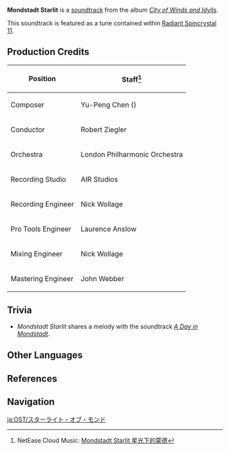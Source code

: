 {{Soundtrack Infobox
|title          =
|image          = City of Winds and Idylls.png
|album          = City of Winds and Idylls
|disc           = 1
|number         = 06
|featured       = GENSHIN CONCERT 2021 "Melodies of an Endless Journey" (CD)
|featured2      =
|featured3      =
|featured_disc  = A
|featured_disc2 =
|featured_disc3 =
|youtube_id     = AALrH26HAmw
|youtube_time   = 468
|spotify_id     = 32CF5g2C8VasOyJwn66a9D
|played_in      = City of Mondstadt
|during         = [[City of Mondstadt]] (Night)
|domain         =
|previous       = Dusk in Mondstadt
|next           = Moonlight in Mondstadt
}}
'''Mondstadt Starlit''' is a [[soundtrack]] from the album ''[[City of Winds and Idylls]]''.

This soundtrack is featured as a tune contained within [[Radiant Spincrystal 11]].

==Production Credits==
{| class="wikitable" style="text-align:left; height:0.5em"
! Position
! Staff<ref>NetEase Cloud Music: [https://music.163.com/#/song?id=1481390520 Mondstadt Starlit 星光下的蒙德]</ref>
|-
! Composer
| Yu-Peng Chen ({{zh|陈致逸}})
|-
! Conductor
| Robert Ziegler
|-
! Orchestra
| London Philharmonic Orchestra
|-
! Recording Studio
| AIR Studios
|-
! Recording Engineer
| Nick Wollage
|-
! Pro Tools Engineer
| Laurence Anslow
|-
! Mixing Engineer
| Nick Wollage
|-
! Mastering Engineer
| John Webber
|}

==Trivia==
* ''Mondstadt Starlit'' shares a melody with the soundtrack ''[[A Day in Mondstadt]]''.

==Other Languages==
{{Other Languages
|en      = Mondstadt Starlit
|zhs     = 星光下的蒙德
|zhs_rm  = Xīngguāng Xià de Méngdé
|zht     = 星光下的蒙德
|zht_rm  = Xīngguāng Xià de Méngdé
|zh_tl   = Mondstadt Under the Starlight
|ja      = スターライト・オブ・モンド
|ja_rm   = Sutaaraito Obu Mondo
|ja_tl   = Starlight of Mondstadt
|ko      = Mondstadt Starlit<ref name="RS">{{Ref/Item|Radiant Spincrystal 11|note=Korean, Spanish, French, Russian, Thai, Vietnamese, German, Indonesian, Portuguese, Turkish, Italian}}</ref>
|es      = Mondstadt Starlit<ref name="RS" />
|fr      = Mondstadt Starlit<ref name="RS" />
|ru      = Mondstadt Starlit<ref name="RS" />
|th      = Mondstadt Starlit<ref name="RS" />
|vi      = Mondstadt Dưới Trời Sao<ref name="RS" />
|vi_tl   = 
|de      = Mondstadt Starlit<ref name="RS" />
|id      = Mondstadt Starlit<ref name="RS" />
|pt      = Mondstadt Starlit<ref name="RS" />
|tr      = Mondstadt Starlit<ref name="RS" />
|it      = Mondstadt Starlit<ref name="RS" />
}}

==References==
{{Reflist}}

==Navigation==
{{Soundtrack Navbox|City of Winds and Idylls}}

[[ja:OST/スターライト・オブ・モンド]]